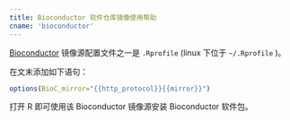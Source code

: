 ```yaml
---
title: Bioconductor 软件仓库镜像使用帮助
cname: 'bioconductor'
---
```


[Bioconductor](https://www.bioconductor.org) 镜像源配置文件之一是 `.Rprofile` (linux 下位于 `~/.Rprofile` )。

在文末添加如下语句：

<CodeBlock>

```r
options(BioC_mirror="{{http_protocol}}{{mirror}}")
```

</CodeBlock>

打开 R 即可使用该 Bioconductor 镜像源安装 Bioconductor 软件包。
